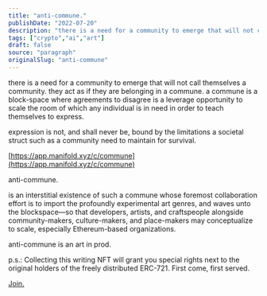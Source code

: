 ```yaml
---
title: "anti-commune."
publishDate: "2022-07-20"
description: "there is a need for a community to emerge that will not call themselves a community. they act as if they are belonging in a commune. a commune is a b......"
tags: ["crypto","ai","art"]
draft: false
source: "paragraph"
originalSlug: "anti-commune"
---
```


there is a need for a community to emerge that will not call themselves a community. they act as if they are belonging in a commune. a commune is a block-space where agreements to disagree is a leverage opportunity to scale the room of which any individual is in need in order to teach themselves to express.

expression is not, and shall never be, bound by the limitations a societal struct such as a community need to maintain for survival.

[https://app.manifold.xyz/c/commune](https://app.manifold.xyz/c/commune)

anti-commune.

is an interstitial existence of such a commune whose foremost collaboration effort is to import the profoundly experimental art genres, and waves unto the blockspace—so that developers, artists, and craftspeople alongside community-makers, culture-makers, and place-makers may conceptualize to scale, especially Ethereum-based organizations.

anti-commune is an art in prod.

p.s.: Collecting this writing NFT will grant you special rights next to the original holders of the freely distributed ERC-721. First come, first served.

[Join.](https://discord.gg/zATKKq4WBN)